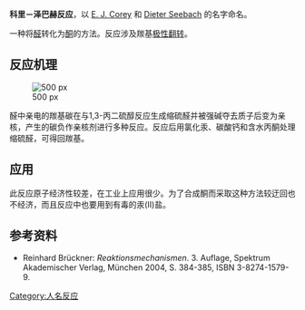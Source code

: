 '''科里－泽巴赫反应'''，以 [[E._J._Corey|E. J. Corey]] 和 [[Dieter_Seebach|Dieter Seebach]] 的名字命名。


一种将[[醛|醛]]转化为[[酮|酮]]的方法。反应涉及羰基[[极性翻转|极性翻转]]。


== 反应机理 ==
[[File:Dithiane_chemistry.png|500 px]]


醛中亲电的羰基碳在与1,3-丙二硫醇反应生成缩硫醛并被强碱夺去质子后变为亲核，产生的碳负作亲核剂进行多种反应。反应后用氯化汞、碳酸钙和含水丙酮处理缩硫醛，可得回羰基。

== 应用 ==
此反应原子经济性较差，在工业上应用很少。为了合成酮而采取这种方法较迂回也不经济，而且反应中也要用到有毒的汞(II)盐。

== 参考资料 ==
*Reinhard Brückner: ''Reaktionsmechanismen''. 3. Auflage, Spektrum Akademischer Verlag, München 2004, S. 384-385, ISBN 3-8274-1579-9.

[[Category:人名反应|Category:人名反应]]
